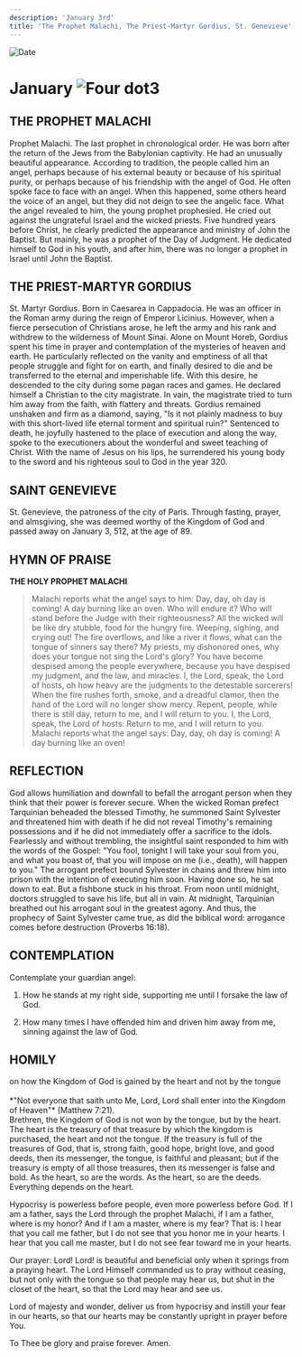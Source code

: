 ```yaml
---
description: 'January 3rd'
title: 'The Prophet Malachi, The Priest-Martyr Gordius, St. Genevieve'
---
```


<RunningHead />

<Image src="/title-imprint.png" height={68} width={50} alt="Date" className="title-imprint"/>

# <div id="date">January <Image className="four-dot" src="/four-dot.png" height={15} width={15} alt="Four dot" />3</div>

## THE PROPHET MALACHI

Prophet Malachi. The last prophet in chronological order. He was born after the return of the Jews from the Babylonian captivity. He had an unusually beautiful appearance. According to tradition, the people called him an angel, perhaps because of his external beauty or because of his spiritual purity, or perhaps because of his friendship with the angel of God. He often spoke face to face with an angel.
When this happened, some others heard the voice of an angel, but they did not deign to see the angelic face. What the angel revealed to him, the young prophet prophesied. He cried out against the ungrateful Israel and the wicked priests. Five hundred years before Christ, he clearly predicted the appearance and ministry of John the Baptist. But mainly, he was a prophet of the Day of Judgment. He dedicated himself to God in his youth, and after him, there was no longer a prophet in Israel until John the Baptist.

## THE PRIEST-MARTYR GORDIUS

St. Martyr Gordius. Born in Caesarea in Cappadocia. He was an officer in the Roman army during the reign of Emperor Licinius. However, when a fierce persecution of Christians arose, he left the army and his rank and withdrew to the wilderness of Mount Sinai. Alone on Mount Horeb, Gordius spent his time in prayer and contemplation of the mysteries of heaven and earth. He particularly reflected on the vanity and emptiness of all that people struggle and fight for on earth, and finally desired to die and be transferred to the eternal and imperishable life. With this desire, he descended to the city during some pagan races and games. He declared himself a Christian to the city magistrate. In vain, the magistrate tried to turn him away from the faith, with flattery and threats. Gordius remained unshaken and firm as a diamond, saying, "Is it not plainly madness to buy with this short-lived life eternal torment and spiritual ruin?" Sentenced to death, he joyfully hastened to the place of execution and along the way, spoke to the executioners about the wonderful and sweet teaching of Christ. With the name of Jesus on his lips, he surrendered his young body to the sword and his righteous soul to God in the year 320.

## SAINT GENEVIEVE

St. Genevieve, the patroness of the city of Paris. Through fasting, prayer, and almsgiving, she was deemed worthy of the Kingdom of God and passed away on January 3, 512, at the age of 89.


## HYMN OF PRAISE
<div style={{textAlign:'center', color:'crimson', fontWeight:'bold'}}>

**THE HOLY PROPHET MALACHI**
</div>

>Malachi reports what the angel says to him:
Day, day, oh day is coming! A day burning like an oven. Who will endure it? 
Who will stand before the Judge with their righteousness? 
All the wicked will be like dry stubble, food for the hungry fire. 
Weeping, sighing, and crying out! 
The fire overflows, and like a river it flows, what can the tongue of sinners say there? 
My priests, my dishonored ones, why does your tongue not sing the Lord's glory? 
You have become despised among the people everywhere, because you have despised my judgment, and the law, and miracles. 
I, the Lord, speak, the Lord of hosts, oh how heavy are the judgments to the detestable sorcerers! 
When the fire rushes forth, smoke, and a dreadful clamor, then the hand of the Lord will no longer show mercy. 
Repent, people, while there is still day, return to me, and I will return to you. I, the Lord, speak, the Lord of hosts: Return to me, and I will return to you. 
Malachi reports what the angel says: Day, day, oh day is coming! A day burning like an oven!

## REFLECTION

God allows humiliation and downfall to befall the arrogant person when they think that their power is forever secure. When the wicked Roman prefect Tarquinian beheaded the blessed Timothy, he summoned Saint Sylvester and threatened him with death if he did not reveal Timothy's remaining possessions and if he did not immediately offer a sacrifice to the idols. Fearlessly and without trembling, the insightful saint responded to him with the words of the Gospel: "You fool, tonight I will take your soul from you, and what you boast of, that you will impose on me (i.e., death), will happen to you." The arrogant prefect bound Sylvester in chains and threw him into prison with the intention of executing him soon. Having done so, he sat down to eat. But a fishbone stuck in his throat. From noon until midnight, doctors struggled to save his life, but all in vain. At midnight, Tarquinian breathed out his arrogant soul in the greatest agony. And thus, the prophecy of Saint Sylvester came true, as did the biblical word: arrogance comes before destruction (Proverbs 16:18).

## CONTEMPLATION

Contemplate your guardian angel:

1. How he stands at my right side, supporting me until I forsake the law of God.

2. How many times I have offended him and driven him away from me, sinning against the law of God.

## HOMILY
<div style={{textAlign:'center', color:'crimson', fontWeight:'bold'}}>
on how the Kingdom of God is gained by the heart and not by the tongue
</div>
<br />
<div style={{textAlign:'right'}}>
*"Not everyone that saith unto Me, Lord, Lord shall enter into the Kingdom of Heaven"* (Matthew 7:21).
</div>
Brethren, the Kingdom of God is not won by the tongue, but by the heart. The heart is the treasury of that treasure by which the kingdom is purchased, the heart and not the tongue. If the treasury is full of the treasures of God, that is, strong faith, good hope, bright love, and good deeds, then its messenger, the tongue, is faithful and pleasant; but if the treasury is empty of all those treasures, then its messenger is false and bold. As the heart, so are the words. As the heart, so are the deeds. Everything depends on the heart.

Hypocrisy is powerless before people, even more powerless before God. If I am a father, says the Lord through the prophet Malachi, if I am a father, where is my honor? And if I am a master, where is my fear? That is: I hear that you call me father, but I do not see that you honor me in your hearts. I hear that you call me master, but I do not see fear toward me in your hearts.

Our prayer: Lord! Lord! is beautiful and beneficial only when it springs from a praying heart. The Lord Himself commanded us to pray without ceasing, but not only with the tongue so that people may hear us, but shut in the closet of the heart, so that the Lord may hear and see us.

Lord of majesty and wonder, deliver us from hypocrisy and instill your fear in our hearts, so that our hearts may be constantly upright in prayer before You.

To Thee be glory and praise forever. Amen.